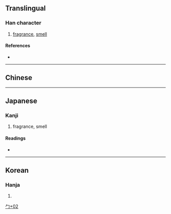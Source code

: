 {{character info/new}}
{{also|匈}}
==Translingual==

===Han character===
{{Han char|rn=20|rad=勹|as=02|sn=4|four=|canj=PP,XPP|ids=⿹勹匕}}

# [[fragrance]], [[smell]]

====References====
* {{Han ref|kx=0150.241|dkj=02503|dj=0339.160|hdz=10256.021|uh=5302|ud=21250}}

----

==Chinese==
{{zh-see|匈|v}}

----

==Japanese==

===Kanji===
{{ja-kanji|grade=|rs=勹02}}

# fragrance, smell

====Readings====
* {{ja-readings|on=|kun=[[におう]] (niou), [[におい]] (nioi)}}

----

==Korean==

===Hanja===
{{ko-hanja|hangeul=[[내]]|rv=nae|mr=nae}}

# {{defn|lang=ko|sort=勹02}}






[[Category:Japanese-only CJKV Characters|勹+02]]